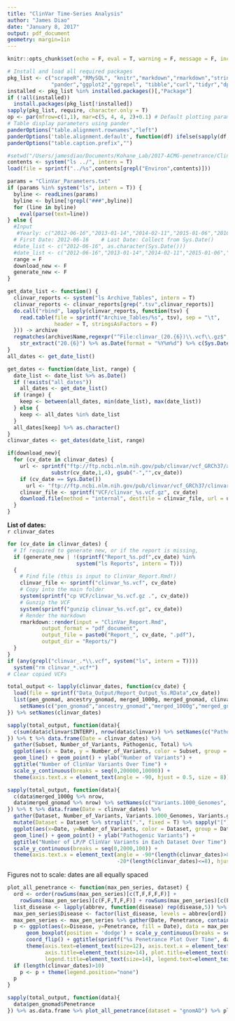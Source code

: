 ```yaml
---
title: "ClinVar Time-Series Analysis"
author: "James Diao"
date: "January 8, 2017"
output: pdf_document
geometry: margin=1in
---
```


```r
knitr::opts_chunk$set(echo = F, eval = T, warning = F, message = F, include = F)

# Install and load all required packages
pkg_list <- c("scrapeR","RMySQL", "knitr","markdown","rmarkdown","stringr",
              "pander","ggplot2","ggrepel", "tibble","curl","tidyr","dplyr")
installed <- pkg_list %in% installed.packages()[,"Package"]
if (!all(installed))
  install.packages(pkg_list[!installed])
sapply(pkg_list, require, character.only = T)
op <- par(mfrow=c(1,1), mar=c(5, 4, 4, 2)+0.1) # Default plotting parameters
# Table display parameters using pander
panderOptions("table.alignment.rownames","left")
panderOptions('table.alignment.default', function(df) ifelse(sapply(df, is.numeric), 'right', 'left'))
panderOptions("table.caption.prefix","")
```

```r
#setwd("/Users/jamesdiao/Documents/Kohane_Lab/2017-ACMG-penetrance/ClinVar_Reports")
contents <- system("ls ../", intern = T)
load(file = sprintf("../%s",contents[grepl("Environ",contents)]))

params = "ClinVar_Parameters.txt"
if (params %in% system("ls", intern = T)) {
  byline <- readLines(params)
  byline <- byline[!grepl("###",byline)]
  for (line in byline)
    eval(parse(text=line))
} else {
  #Input
   #Yearly: c("2012-06-16","2013-01-14","2014-02-11","2015-01-06","2016-01-04",as.character(Sys.Date()))
  # First Date: 2012-06-16    # Last Date: Collect from Sys.Date()
  #date_list <- c("2012-06-16", as.character(Sys.Date()))
  #date_list <- c("2012-06-16","2013-01-14","2014-02-11","2015-01-06","2016-01-04",as.character(Sys.Date()))
  range = F
  download_new <- F
  generate_new <- F
}

```

``` r
get_date_list <- function() {
  clinvar_reports <- system("ls Archive_Tables", intern = T)
  clinvar_reports <- clinvar_reports[grep(".tsv",clinvar_reports)]
  do.call("rbind", lapply(clinvar_reports, function(tsv) {
    read.table(file = sprintf("Archive_Tables/%s", tsv), sep = "\t", 
               header = T, stringsAsFactors = F)
  })) -> archive
  regmatches(archive$Name,regexpr("^File:clinvar_(20.{6})\\.vcf\\.gz$",archive$Name)) %>% 
    str_extract("20.{6}") %>% as.Date(format = "%Y%m%d") %>% c(Sys.Date())
}
all_dates <- get_date_list()

get_dates <- function(date_list, range) {
  date_list <- date_list %>% as.Date()
  if (!exists("all_dates"))
    all_dates <- get_date_list()
  if (range) {
    keep <- between(all_dates, min(date_list), max(date_list))
  } else {
    keep <- all_dates %in% date_list
  }
  all_dates[keep] %>% as.character()
}
clinvar_dates <- get_dates(date_list, range)
```

```r
if(download_new){
  for (cv_date in clinvar_dates) {
    url <- sprintf("ftp://ftp.ncbi.nlm.nih.gov/pub/clinvar/vcf_GRCh37/archive/%s/clinvar_%s.vcf.gz",
              substr(cv_date,1,4), gsub("-","",cv_date))
    if (cv_date == Sys.Date()) 
      url <- "ftp://ftp.ncbi.nlm.nih.gov/pub/clinvar/vcf_GRCh37/clinvar.vcf.gz"
    clinvar_file <- sprintf("VCF/clinvar_%s.vcf.gz", cv_date)
    download.file(method = "internal", destfile = clinvar_file, url = url)
  }
}
```

**List of dates:**  
`r clinvar_dates`  

``` r
for (cv_date in clinvar_dates) {
  # If required to generate new, or if the report is missing,
  if (generate_new | !(sprintf("Report_%s.pdf",cv_date) %in% 
                      system("ls Reports", intern = T)))
  {
    # Find file (this is input to ClinVar_Report.Rmd!)
    clinvar_file <- sprintf("clinvar_%s.vcf", cv_date)
    # Copy into the main folder
    system(sprintf("cp VCF/clinvar_%s.vcf.gz .", cv_date))
    # Gunzip the VCF
    system(sprintf("gunzip clinvar_%s.vcf.gz", cv_date))
    # Render the markdown
    rmarkdown::render(input = "ClinVar_Report.Rmd", 
           output_format = "pdf_document",
           output_file = paste0("Report_", cv_date, ".pdf"),
           output_dir = "Reports/")
  }
}
if (any(grepl("clinvar_.*\\.vcf", system("ls", intern = T))))
  system("rm clinvar_*.vcf*")
# Clear copied VCFs
```

``` r
total_output <- lapply(clinvar_dates, function(cv_date) {
  load(file = sprintf("Data_Output/Report_Output_%s.RData",cv_date))
  list(pen_gnomad, ancestry_gnomad, merged_1000g, merged_gnomad, clinvar) %>% 
    setNames(c("pen_gnomad","ancestry_gnomad","merged_1000g","merged_gnomad","clinvar"))
}) %>% setNames(clinvar_dates)

sapply(total_output, function(data){
  c(sum(data$clinvar$INTERP), nrow(data$clinvar)) %>% setNames(c("Pathogenic","Total"))
}) %>% t %>% data.frame(Date = clinvar_dates) %>% 
  gather(Subset, Number_of_Variants, Pathogenic, Total) %>%
  ggplot(aes(x = Date, y = Number_of_Variants, color = Subset, group = Subset)) + 
  geom_line() + geom_point() + ylab("Number of Variants") + 
  ggtitle("Number of ClinVar Variants Over Time") + 
  scale_y_continuous(breaks = seq(0,200000,10000)) +
  theme(axis.text.x = element_text(angle = -90, hjust = 0.5, size = 8))

sapply(total_output, function(data){
  c(data$merged_1000g %>% nrow,
  data$merged_gnomad %>% nrow) %>% setNames(c("Variants.1000_Genomes", "Variants.gnomAD"))
}) %>% t %>% data.frame(Date = clinvar_dates) %>% 
  gather(Dataset, Number_of_Variants, Variants.1000_Genomes, Variants.gnomAD) %>%
  mutate(Dataset = Dataset %>% strsplit(".", fixed = T) %>% sapply("[",2)) %>%
  ggplot(aes(x=Date, y=Number_of_Variants, color = Dataset, group = Dataset)) + 
  geom_line() + geom_point() + ylab("Pathogenic Variants") + 
  ggtitle("Number of LP/P ClinVar Variants in Each Dataset Over Time") + 
  scale_y_continuous(breaks = seq(0,2000,100)) +
  theme(axis.text.x = element_text(angle = -90*(length(clinvar_dates)>8)
                                   -20*(length(clinvar_dates)<=8), hjust = 0.5, size = 8))
```
Figures not to scale: dates are all equally spaced

```r
plot_all_penetrance <- function(max_pen_series, dataset) {
  ord <- order(rowSums(max_pen_series)[c(T,F,F,F,F)] + 
    rowSums(max_pen_series)[c(F,F,T,F,F)] + rowSums(max_pen_series)[c(F,F,F,F,T)], decreasing = T)
  list_disease <- lapply(abbrev, function(disease) rep(disease,5)) %>% unlist
  max_pen_series$Disease <- factor(list_disease, levels = abbrev[ord])
  max_pen_series <- max_pen_series %>% gather(Date, Penetrance, contains("-"))
  p <- ggplot(aes(x=Disease, y=Penetrance, fill = Date), data = max_pen_series) + 
      geom_boxplot(position = 'dodge') + scale_y_continuous(breaks = seq(0,1,0.1)) +
      coord_flip() + ggtitle(sprintf("%s Penetrance Plot Over Time", dataset))
      theme(axis.text=element_text(size=12), axis.text.x = element_text(angle=-20, hjust=0.5),
            axis.title=element_text(size=14), plot.title=element_text(size=20),
            legend.title=element_text(size=14), legend.text=element_text(size=12))
  if (length(clinvar_dates)>10)
    p <- p + theme(legend.position="none")
  p
}

sapply(total_output, function(data){
  data$pen_gnomad$Penetrance
}) %>% as.data.frame %>% plot_all_penetrance(dataset = "gnomAD") %>% plot

```




